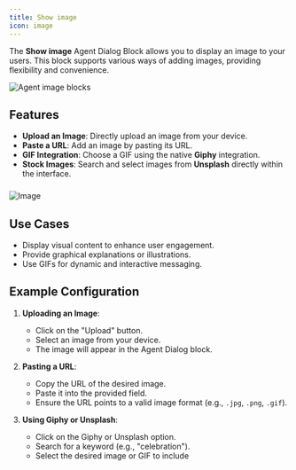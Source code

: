 ```yaml
---
title: Show image
icon: image
---
```


The **Show image** Agent Dialog Block allows you to display an image to your users. This block supports various ways of adding images, providing flexibility and convenience.

<Frame style={{ maxWidth: '600px' }}>
  <img src="/images/blocks/agent-dialog/image.png" alt="Agent image blocks" />
</Frame>

## Features

- **Upload an Image**: Directly upload an image from your device.
- **Paste a URL**: Add an image by pasting its URL.
- **GIF Integration**: Choose a GIF using the native **Giphy** integration.
- **Stock Images**: Search and select images from **Unsplash** directly within the interface.

###
<Frame style={{ maxWidth: '600px' }}>
  <img src="/images/blocks/agent-dialog/image.gif" alt="Image" />
</Frame>

## Use Cases

- Display visual content to enhance user engagement.
- Provide graphical explanations or illustrations.
- Use GIFs for dynamic and interactive messaging.

## Example Configuration

1. **Uploading an Image**:
   - Click on the "Upload" button.
   - Select an image from your device.
   - The image will appear in the Agent Dialog block.

2. **Pasting a URL**:
   - Copy the URL of the desired image.
   - Paste it into the provided field.
   - Ensure the URL points to a valid image format (e.g., `.jpg`, `.png`, `.gif`).

3. **Using Giphy or Unsplash**:
   - Click on the Giphy or Unsplash option.
   - Search for a keyword (e.g., "celebration").
   - Select the desired image or GIF to include
